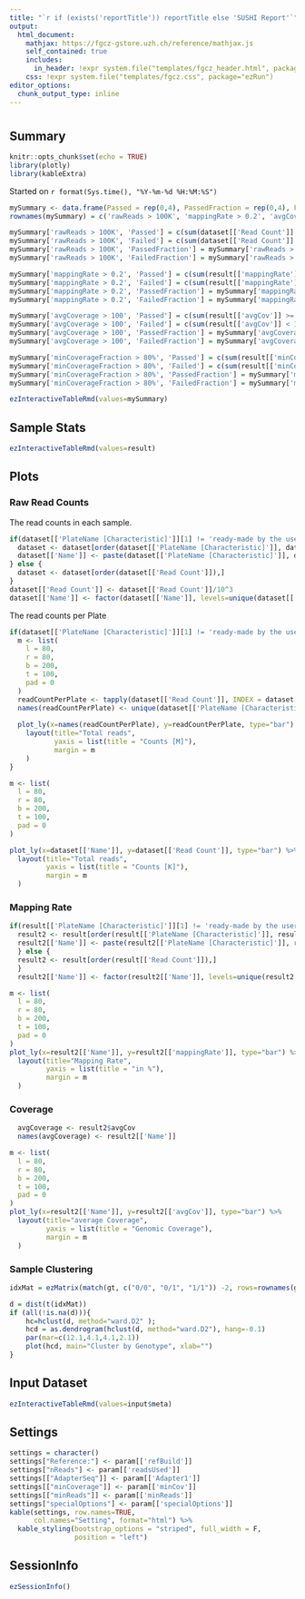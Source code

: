```yaml
---
title: "`r if (exists('reportTitle')) reportTitle else 'SUSHI Report'`"
output: 
  html_document:
    mathjax: https://fgcz-gstore.uzh.ch/reference/mathjax.js
    self_contained: true
    includes:
      in_header: !expr system.file("templates/fgcz_header.html", package="ezRun")
    css: !expr system.file("templates/fgcz.css", package="ezRun")
editor_options: 
  chunk_output_type: inline
---
```



# {.tabset}

## Summary

```r
knitr::opts_chunk$set(echo = TRUE)
library(plotly)
library(kableExtra)
```

Started on `r format(Sys.time(), "%Y-%m-%d %H:%M:%S")`


```r
mySummary <- data.frame(Passed = rep(0,4), PassedFraction = rep(0,4), Failed = rep(0,4), FailedFraction = rep(0,4))
rownames(mySummary) = c('rawReads > 100K', 'mappingRate > 0.2', 'avgCoverage > 100', 'minCoverageFraction > 80%')

mySummary['rawReads > 100K', 'Passed'] = c(sum(dataset[['Read Count']] >= 10^5))
mySummary['rawReads > 100K', 'Failed'] = c(sum(dataset[['Read Count']] < 10^5))
mySummary['rawReads > 100K', 'PassedFraction'] = mySummary['rawReads > 100K', 'Passed']/nrow(dataset)
mySummary['rawReads > 100K', 'FailedFraction'] = mySummary['rawReads > 100K', 'Failed']/nrow(dataset)

mySummary['mappingRate > 0.2', 'Passed'] = c(sum(result[['mappingRate']] >= 20, na.rm = TRUE))
mySummary['mappingRate > 0.2', 'Failed'] = c(sum(result[['mappingRate']] < 20, na.rm = TRUE))
mySummary['mappingRate > 0.2', 'PassedFraction'] = mySummary['mappingRate > 0.2', 'Passed']/nrow(result)
mySummary['mappingRate > 0.2', 'FailedFraction'] = mySummary['mappingRate > 0.2', 'Failed']/nrow(result)

mySummary['avgCoverage > 100', 'Passed'] = c(sum(result[['avgCov']] >= 100, na.rm = TRUE))
mySummary['avgCoverage > 100', 'Failed'] = c(sum(result[['avgCov']] < 100, na.rm = TRUE))
mySummary['avgCoverage > 100', 'PassedFraction'] = mySummary['avgCoverage > 100', 'Passed']/nrow(result)
mySummary['avgCoverage > 100', 'FailedFraction'] = mySummary['avgCoverage > 100', 'Failed']/nrow(result)

mySummary['minCoverageFraction > 80%', 'Passed'] = c(sum(result[['minCov']] >= 0.8))
mySummary['minCoverageFraction > 80%', 'Failed'] = c(sum(result[['minCov']] < 0.8))
mySummary['minCoverageFraction > 80%', 'PassedFraction'] = mySummary['minCoverageFraction > 80%', 'Passed']/nrow(result)
mySummary['minCoverageFraction > 80%', 'FailedFraction'] = mySummary['minCoverageFraction > 80%', 'Failed']/nrow(result)

ezInteractiveTableRmd(values=mySummary)
```

## Sample Stats
```r
ezInteractiveTableRmd(values=result)
```

## Plots

### Raw Read Counts
The read counts in each sample.

```r
if(dataset[['PlateName [Characteristic]']][1] != 'ready-made by the user'){
  dataset <- dataset[order(dataset[['PlateName [Characteristic]']], dataset[['Read Count']]),]
  dataset[['Name']] <- paste(dataset[['PlateName [Characteristic]']], dataset[['Name']], sep = '_')
} else {
  dataset <- dataset[order(dataset[['Read Count']]),]
}
dataset[['Read Count']] <- dataset[['Read Count']]/10^3
dataset[['Name']] <- factor(dataset[['Name']], levels=unique(dataset[['Name']]))
```

The read counts per Plate

```r
if(dataset[['PlateName [Characteristic]']][1] != 'ready-made by the user'){
  m <- list(
    l = 80,
    r = 80,
    b = 200,
    t = 100,
    pad = 0
  )
  readCountPerPlate <- tapply(dataset[['Read Count']], INDEX = dataset[['PlateName [Characteristic]']], sum)/10^3
  names(readCountPerPlate) <- unique(dataset[['PlateName [Characteristic]']])
  
  plot_ly(x=names(readCountPerPlate), y=readCountPerPlate, type="bar") %>%
    layout(title="Total reads",
           yaxis = list(title = "Counts [M]"),
           margin = m
    )
}
```


```r
m <- list(
  l = 80,
  r = 80,
  b = 200,
  t = 100,
  pad = 0
)

plot_ly(x=dataset[['Name']], y=dataset[['Read Count']], type="bar") %>%
  layout(title="Total reads",
         yaxis = list(title = "Counts [K]"),
         margin = m
  )
```

### Mapping Rate

```r
if(result[['PlateName [Characteristic]']][1] != 'ready-made by the user'){
  result2 <- result[order(result[['PlateName [Characteristic]']], result[['Read Count']]),]
  result2[['Name']] <- paste(result2[['PlateName [Characteristic]']], result2[['Name']], sep = '_')
  } else {
  result2 <- result[order(result[['Read Count']]),] 
  }
  result2[['Name']] <- factor(result2[['Name']], levels=unique(result2[['Name']]))
```

```r
m <- list(
  l = 80,
  r = 80,
  b = 200,
  t = 100,
  pad = 0
)
plot_ly(x=result2[['Name']], y=result2[['mappingRate']], type="bar") %>%
  layout(title="Mapping Rate",
         yaxis = list(title = "in %"),
         margin = m
  )
```

### Coverage

```r
  avgCoverage <- result2$avgCov
  names(avgCoverage) <- result2[['Name']]
```

```r
m <- list(
  l = 80,
  r = 80,
  b = 200,
  t = 100,
  pad = 0
)
plot_ly(x=result2[['Name']], y=result2[['avgCov']], type="bar") %>%
  layout(title="average Coverage",
         yaxis = list(title = "Genomic Coverage"),
         margin = m
  )
```

### Sample Clustering 
```r
idxMat = ezMatrix(match(gt, c("0/0", "0/1", "1/1")) -2, rows=rownames(gt), cols=sub('.bam','', basename(colnames(gt))))

d = dist(t(idxMat))
if (all(!is.na(d))){
    hc=hclust(d, method="ward.D2" );
    hcd = as.dendrogram(hclust(d, method="ward.D2"), hang=-0.1)
    par(mar=c(12.1,4.1,4.1,2.1))
    plot(hcd, main="Cluster by Genotype", xlab="")
}
```


## Input Dataset
```r
ezInteractiveTableRmd(values=input$meta)
```
## Settings
```r
settings = character()
settings["Reference:"] <- param[['refBuild']]
settings["nReads"] <- param[['readsUsed']]
settings[["AdapterSeq"]] <- param[['Adapter1']]
settings[["minCoverage"]] <- param[['minCov']]
settings[["minReads"]] <- param[['minReads']]
settings["specialOptions"] <- param[['specialOptions']]
kable(settings, row.names=TRUE, 
      col.names="Setting", format="html") %>%
  kable_styling(bootstrap_options = "striped", full_width = F,
                position = "left")
```

## SessionInfo
```r
ezSessionInfo()
```
